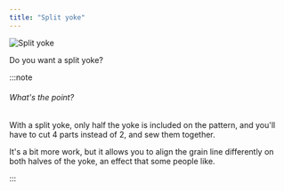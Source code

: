 ```yaml
---
title: "Split yoke"
---
```


![Split yoke](splityoke.svg)

Do you want a split yoke?

:::note


###### What's the point?

With a split yoke, only half the yoke is included on the pattern, and you'll have to cut 4 parts instead of 2, and sew them together.

It's a bit more work, but it allows you to align the grain line differently on both halves of the yoke, an effect that some people like.

:::




